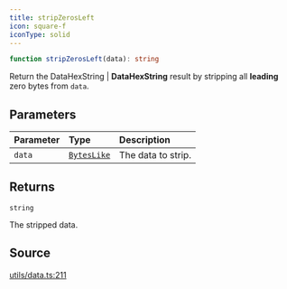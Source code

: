 ```yaml
---
title: stripZerosLeft
icon: square-f
iconType: solid
---
```


```ts
function stripZerosLeft(data): string
```

Return the DataHexString | **DataHexString** result by stripping all **leading** zero bytes from `data`.

## Parameters

| Parameter | Type | Description |
| :------ | :------ | :------ |
| `data` | [`BytesLike`](/sdk/content/type-aliases/BytesLike) | The data to strip. |

## Returns

`string`

The stripped data.

## Source

[utils/data.ts:211](https://github.com/dominant-strategies/quais-6.js/blob/e281b3ca939b91260332b67ef4ba6e8b0a3d4134/src/utils/data.ts#L211)
